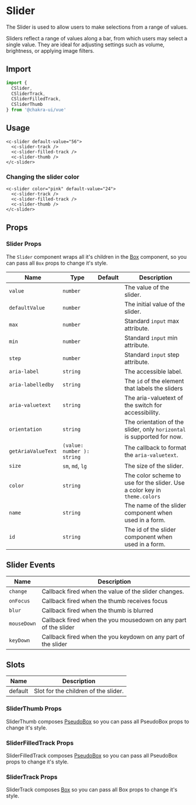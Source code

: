 
<SEO
  title="Slider"
  description="The Slider is used to allow users to make selections from a range of values."
/>

# Slider

The Slider is used to allow users to make selections from a range of values.

Sliders reflect a range of values along a bar, from which users may select a
single value. They are ideal for adjusting settings such as volume, brightness,
or applying image filters.

## Import

```js
import {
  CSlider,
  CSliderTrack,
  CSliderFilledTrack,
  CSliderThumb
} from '@chakra-ui/vue'
```

## Usage

```vue live=true
<c-slider default-value="56">
  <c-slider-track />
  <c-slider-filled-track />
  <c-slider-thumb />
</c-slider>
```

### Changing the slider color

```vue live=true
<c-slider color="pink" default-value="24">
  <c-slider-track />
  <c-slider-filled-track />
  <c-slider-thumb />
</c-slider>
```

## Props

### Slider Props

The `Slider` component wraps all it's children in the [Box](/box) component, so
you can pass all `Box` props to change it's style.

| Name               | Type                       | Default | Description                                                               |
| ------------------ | -------------------------- | ------- | ------------------------------------------------------------------------- |
| `value`            | `number`                   |         | The value of the slider.                                                  |
| `defaultValue`     | `number`                   |         | The initial value of the slider.                                          |
| `max`              | `number`                   |         | Standard `input` max attribute.                                           |
| `min`              | `number`                   |         | Standard `input` min attribute.                                           |
| `step`             | `number`                   |         | Standard `input` step attribute.                                          |
| `aria-label`       | `string`                   |         | The accessible label.                                                     |
| `aria-labelledby`  | `string`                   |         | The `id` of the element that labels the sliders                           |
| `aria-valuetext`   | `string`                   |         | The aria-valuetext of the switch for accessibility.                       |
| `orientation`      | `string`                   |         | The orientation of the slider, only `horizontal` is supported for now.    |
| `getAriaValueText` | `(value: number ): string` |         | The callback to format the `aria-valuetext`.                              |
| `size`             | `sm`, `md`, `lg`           |         | The size of the slider.                                                   |
| `color`            | `string`                   |         | The color scheme to use for the slider. Use a color key in `theme.colors` |
| `name`             | `string`                   |         | The name of the slider component when used in a form.                     |
| `id`               | `string`                   |         | The id of the slider component when used in a form.                       |

## Slider Events

| Name        | Description                                                     |
| ----------- | --------------------------------------------------------------- |
| `change`    | Callback fired when the value of the slider changes.            |
| `onFocus`   | Callback fired when the thumb receives focus                    |
| `blur`      | Callback fired when the thumb is blurred                        |
| `mouseDown` | Callback fired when the you mousedown on any part of the slider |
| `keyDown`   | Callback fired when the you keydown on any part of the slider   |

## Slots

| Name    | Description                          |
| ------- | ------------------------------------ |
| default | Slot for the children of the slider. |

### SliderThumb Props

SliderThumb composes [PseudoBox](/pseudobox) so you can pass all PseudoBox props
to change it's style.

### SliderFilledTrack Props

SliderFilledTrack composes [PseudoBox](/pseudobox) so you can pass all PseudoBox
props to change it's style.

### SliderTrack Props

SliderTrack composes [Box](/box) so you can pass all Box props to change it's
style.
